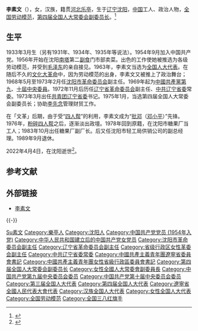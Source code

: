 {{Otheruses|other=名为李素文的其他人物|李素文}}

'''李素文'''（{{bd|1935年||2022年|4月4日|catIdx=Li李}}），女，汉族，籍贯[[河北省|河北]][[乐亭县|乐亭]]，生于[[辽宁省|辽宁]][[沈阳市|沈阳]]，[[中华人民共和国|中国]]工人、政治人物，[[全国劳动模范|全国劳动模范]]，[[第四届全国人民代表大会常务委员会|第四届全国人大常委会]][[全国人民代表大会常务委员会副委员长|副委员长]]。<ref>{{Cite book|title=中华人民共和国职官志|author=何虎生, 李耀东, 向常福主编|publisher=中国社会出版社|year=2003|isbn=9787800883934|location=北京|pages=}}</ref>

== 生平 ==
1933年3月生（另有1931年、1934年、1935年等说法）。1954年9月加入中国共产党。1956年开始在沈阳[[南塔街道_(沈阳市)|南塔]]第二[[副食品|副食]]门市部卖菜。出色的工作使她被推选为各级劳动模范，并受到[[毛泽东|毛泽东]]的亲自接见。1963年，李素文当选为[[全国人民代表大会代表|全国人大代表]]。在随后不久的[[文化大革命|文化大革命]]中，因为劳动模范的出身，李素文又被推上了政治舞台；1968年5月至1973年2月任[[沈阳市革命委员会|沈阳市革命委员会]]副主任。1969年起为[[中國共產黨|中國共產黨]][[中国共产党第九届中央委员会委员列表|第九]]、[[中国共产党第十届中央委员会委员列表|十屆中央委員]]。1972年11月后历任[[辽宁省革命委员会|辽宁省革命委员会]]副主任、[[中国共产党辽宁省委员会|中共辽宁省委]]常委。1973年3月出任[[中国共产主义青年团辽宁省委员会|共青团辽宁省委]]书记。1975年1月，当选第四届全国人大常委会副委员长；协助[[李先念|李先念]]管理财贸工作。

在「文革」后期，由于受“[[四人帮|四人帮]]”的利用，李素文成为“[[批邓、反击右倾翻案风|批邓]]（[[邓小平|邓小平]]）”先锋。1976年，[[粉碎四人帮|粉碎四人帮]]之后，逐渐淡出政壇。1978年回到原籍，在沈阳市糖果厂当工人；1983年10月出任糖果厂副厂长。后又任沈阳市轻工局供销公司的副总经理。1989年9月退休。

2022年4月4日，在沈阳逝世<ref>{{Cite web|url=https://hk.on.cc/hk/bkn/cnt/cnnews/20220405/bkn-20220405232423516-0405_00952_001.html|title=人大前副委員長李素文逝世　終年89歲|publisher=東網|date=2022-04-05|accessdate=2022-04-05|archive-date=2022-04-05|archive-url=https://web.archive.org/web/20220405182034/https://hk.on.cc/hk/bkn/cnt/cnnews/20220405/bkn-20220405232423516-0405_00952_001.html}}</ref>。

== 参考文献 ==
{{Reflist}}

== 外部链接 ==
* [http://www.hprc.org.cn/gsgl/rwcl/gjldr/qgrd/ljrd/200906/t20090610_4015.html 李素文]{{dead link}}

{{-}}
{{全国人大常委会副委员长}}

{{Authority control}}
{{DEFAULTSORT:Li李}}
[[Category:李姓|Su素文]]
[[Category:樂亭人|Category:樂亭人]]
[[Category:沈阳人|Category:沈阳人]]
[[Category:中国共产党党员_(1954年入党)|Category:中国共产党党员 (1954年入党)]]
[[Category:中华人民共和国建立后的中国共产党女党员|Category:中华人民共和国建立后的中国共产党女党员]]
[[Category:沈阳市革命委员会副主任|Category:沈阳市革命委员会副主任]]
[[Category:辽宁省革命委员会副主任|Category:辽宁省革命委员会副主任]]
[[Category:省级行政区女性革委会副主任|Category:省级行政区女性革委会副主任]]
[[Category:中共辽宁省委常委|Category:中共辽宁省委常委]]
[[Category:中國共產主義青年團遼寧省委員會書記|Category:中國共產主義青年團遼寧省委員會書記]]
[[Category:中國共產主義青年團女性省級行政區委員會書記|Category:中國共產主義青年團女性省級行政區委員會書記]]
[[Category:第四届全国人大常委会副委员长|Category:第四届全国人大常委会副委员长]]
[[Category:女性全國人大常委會副委員長|Category:女性全國人大常委會副委員長]]
[[Category:中国共产党第九届中央委员会委员|Category:中国共产党第九届中央委员会委员]]
[[Category:中国共产党第十届中央委员会委员|Category:中国共产党第十届中央委员会委员]]
[[Category:第三届全国人大代表|Category:第三届全国人大代表]]
[[Category:第四届全国人大代表|Category:第四届全国人大代表]]
[[Category:遼寧省全國人民代表大會代表|Category:遼寧省全國人民代表大會代表]]
[[Category:汉族全国人大代表|Category:汉族全国人大代表]]
[[Category:女性全国人大代表|Category:女性全国人大代表]]
[[Category:全国劳动模范|Category:全国劳动模范]]
[[Category:全国三八红旗手|Category:全国三八红旗手]]